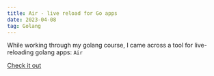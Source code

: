 ```yaml
---
title: Air - live reload for Go apps
date: 2023-04-08
tag: Golang
---
```


While working through my golang course, I came across a tool for live-reloading
golang apps: `Air`

[Check it out](https://github.com/cosmtrek/air)
